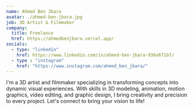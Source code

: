 ```yaml
---
name: Ahmed Ben Jbara
avatar: ./ahmed-ben-jbara.jpg
job: 3D Artist & Filmmaker
company:
  title: Freelance
  href: https://ahmedbenjbara.vercel.app/
socials:
  - type: "linkedin"
    href: https://www.linkedin.com/in/ahmed-ben-jbara-936a671b7/
  - type : "instagram"
    href: "https://www.instagram.com/ahmed_ben_jbara/"
---
```


I'm a 3D artist and filmmaker specializing in transforming concepts into dynamic visual experiences. With skills in 3D modeling, animation, motion
 graphics, video editing, and graphic design, I bring creativity and precision to every project. Let's connect to bring your vision to life!
